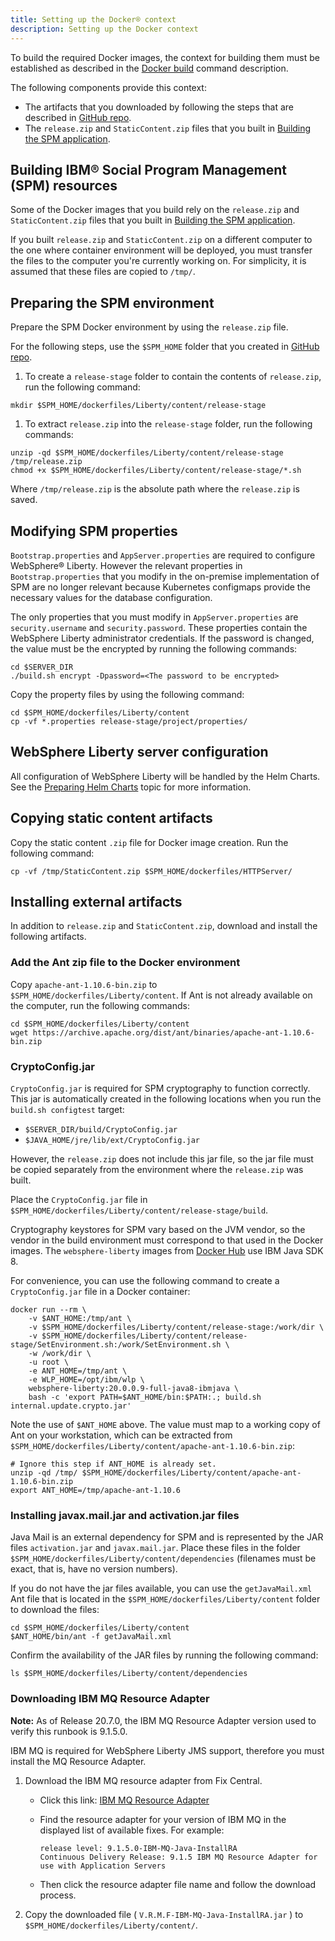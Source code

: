 ```yaml
---
title: Setting up the Docker® context
description: Setting up the Docker context
---
```


To build the required Docker images, the context for building them must be established as described in the [Docker build](https://docs.docker.com/engine/reference/commandline/build/) command description.

The following components provide this context:

* The artifacts that you downloaded by following the steps that are described in [GitHub repo](/prereq/git).
* The `release.zip` and `StaticContent.zip` files that you built in [Building the SPM application](/deploy-spm/spm-build).

## Building IBM® Social Program Management (SPM) resources

Some of the Docker images that you build rely on the `release.zip` and `StaticContent.zip` files that you built in [Building the SPM application](/deploy-spm/spm-build).

If you built `release.zip` and `StaticContent.zip` on a different computer to the one where container environment will be deployed, you must transfer the files to the computer you're currently working on.
For simplicity, it is assumed that these files are copied to `/tmp/`.

## Preparing the SPM environment

Prepare the SPM Docker environment by using the `release.zip` file.

For the following steps, use the `$SPM_HOME` folder that you created in [GitHub repo](/prereq/git).

1. To create a `release-stage` folder to contain the contents of `release.zip`, run the following command:

  ```shell
  mkdir $SPM_HOME/dockerfiles/Liberty/content/release-stage
  ```

1. To extract `release.zip` into the `release-stage` folder, run the following commands:

  ```shell
  unzip -qd $SPM_HOME/dockerfiles/Liberty/content/release-stage /tmp/release.zip
  chmod +x $SPM_HOME/dockerfiles/Liberty/content/release-stage/*.sh
  ```

  Where `/tmp/release.zip` is the absolute path where the `release.zip` is saved.

## Modifying SPM properties

`Bootstrap.properties` and `AppServer.properties` are required to configure WebSphere® Liberty.
However the relevant properties in `Bootstrap.properties` that you modify in the on-premise implementation of SPM are no longer relevant because Kubernetes configmaps provide the necessary values for the database configuration.

The only properties that you must modify in `AppServer.properties` are `security.username` and `security.password`.
These properties contain the WebSphere Liberty administrator credentials. If the password is changed, the value must be the encrypted  by running the following commands:

```shell
cd $SERVER_DIR
./build.sh encrypt -Dpassword=<The password to be encrypted>
```

Copy the property files by using the following command:

```shell
cd $SPM_HOME/dockerfiles/Liberty/content
cp -vf *.properties release-stage/project/properties/
```

## WebSphere Liberty server configuration

All configuration of WebSphere Liberty will be handled by the Helm Charts. See the [Preparing Helm Charts](/deployment/hc_preparation) topic for more information.

## Copying static content artifacts

Copy the static content `.zip` file for Docker image creation. Run the following command:

```shell
cp -vf /tmp/StaticContent.zip $SPM_HOME/dockerfiles/HTTPServer/
```

## Installing external artifacts

In addition to `release.zip` and `StaticContent.zip`, download and install the following artifacts.

### Add the Ant zip file to the Docker environment

Copy `apache-ant-1.10.6-bin.zip` to `$SPM_HOME/dockerfiles/Liberty/content`. If Ant is not already available on the computer, run the following commands:

```shell
cd $SPM_HOME/dockerfiles/Liberty/content
wget https://archive.apache.org/dist/ant/binaries/apache-ant-1.10.6-bin.zip
```

### CryptoConfig.jar

`CryptoConfig.jar` is required for SPM cryptography to function correctly. This jar is automatically created in the following locations when you run the
 `build.sh configtest` target:

* `$SERVER_DIR/build/CryptoConfig.jar`
* `$JAVA_HOME/jre/lib/ext/CryptoConfig.jar`

However, the `release.zip` does not include this jar file, so the jar file must be copied separately from the environment where the `release.zip` was built.

Place the `CryptoConfig.jar` file in `$SPM_HOME/dockerfiles/Liberty/content/release-stage/build`.

<InlineNotification>

Cryptography keystores for SPM vary based on the JVM vendor, so the vendor in the build environment must correspond to that used in the Docker images.
The `websphere-liberty` images from [Docker Hub](https://hub.docker.com/_/websphere-liberty) use IBM Java SDK 8.

</InlineNotification>

For convenience, you can use the following command to create a `CryptoConfig.jar` file in a Docker container:

```shell
docker run --rm \
    -v $ANT_HOME:/tmp/ant \
    -v $SPM_HOME/dockerfiles/Liberty/content/release-stage:/work/dir \
    -v $SPM_HOME/dockerfiles/Liberty/content/release-stage/SetEnvironment.sh:/work/SetEnvironment.sh \
    -w /work/dir \
    -u root \
    -e ANT_HOME=/tmp/ant \
    -e WLP_HOME=/opt/ibm/wlp \
    websphere-liberty:20.0.0.9-full-java8-ibmjava \
    bash -c 'export PATH=$ANT_HOME/bin:$PATH:.; build.sh internal.update.crypto.jar'
```

<InlineNotification>

Note the use of `$ANT_HOME` above. The value must map to a working copy of Ant on your workstation, which can be extracted from `$SPM_HOME/dockerfiles/Liberty/content/apache-ant-1.10.6-bin.zip`:

</InlineNotification>

```shell
# Ignore this step if ANT_HOME is already set.
unzip -qd /tmp/ $SPM_HOME/dockerfiles/Liberty/content/apache-ant-1.10.6-bin.zip
export ANT_HOME=/tmp/apache-ant-1.10.6
```

### Installing javax.mail.jar and activation.jar files

Java Mail is an external dependency for SPM and is represented by the JAR files `activation.jar` and `javax.mail.jar`.
Place these files in the folder `$SPM_HOME/dockerfiles/Liberty/content/dependencies` (filenames must be exact, that is, have no version numbers).

If you do not have the jar files available, you can use the `getJavaMail.xml` Ant file that is located in the `$SPM_HOME/dockerfiles/Liberty/content` folder to download the files:

```shell
cd $SPM_HOME/dockerfiles/Liberty/content
$ANT_HOME/bin/ant -f getJavaMail.xml
```

Confirm the availability of the JAR files by running the following command:

`ls $SPM_HOME/dockerfiles/Liberty/content/dependencies`

### Downloading IBM MQ Resource Adapter

<InlineNotification>

**Note:** As of Release 20.7.0, the IBM MQ Resource Adapter version used to verify this runbook is 9.1.5.0.

</InlineNotification>

IBM MQ is required for WebSphere Liberty JMS support, therefore you must install the MQ Resource Adapter.

1. Download the IBM MQ resource adapter from Fix Central.
    * Click this link: [IBM MQ Resource Adapter](https://ibm.biz/mq91cdRA)
    * Find the resource adapter for your version of IBM MQ in the displayed list of available fixes. For example:

      ```
      release level: 9.1.5.0-IBM-MQ-Java-InstallRA
      Continuous Delivery Release: 9.1.5 IBM MQ Resource Adapter for use with Application Servers
      ```

    * Then click the resource adapter file name and follow the download process.

2. Copy the downloaded file ( `V.R.M.F-IBM-MQ-Java-InstallRA.jar` ) to `$SPM_HOME/dockerfiles/Liberty/content/`.
